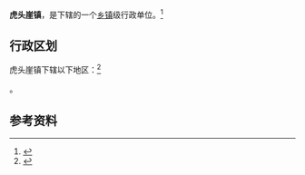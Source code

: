 {{中国乡级行政区|37/06/83/108/000}}

'''虎头崖镇'''，是{{PRC admin/fullname|37/06/83/108/000|3}}下辖的一个[[乡镇|乡镇]]级行政单位。<ref>{{PRC admin/ref sgc|{{PRC admin/parent|37/06/83/108/000}}}}</ref>

== 行政区划 ==

虎头崖镇下辖以下地区：<ref>{{PRC admin/ref sgc|37/06/83/108/000}}</ref>

{{PRC admin/children|37/06/83/108/000}}。

== 参考资料 ==

{{reflist}}

{{行政区划小作品}}
{{PRC admin/navcat|37/06/83/108/000}}